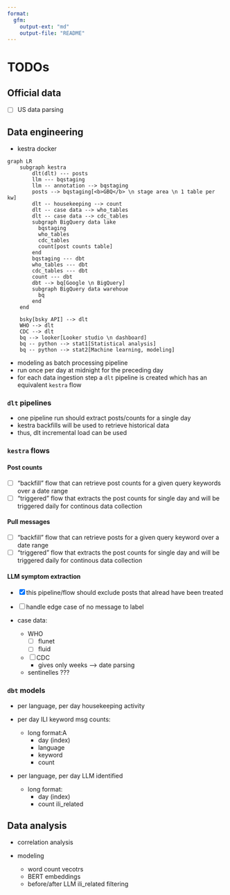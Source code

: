 ```yaml
---
format:
  gfm:
    output-ext: "md"
    output-file: "README"
---
```


# TODOs

## Official data
- [ ] US data parsing

## Data engineering

- kestra docker

```mermaid
graph LR
    subgraph kestra 
        dlt(dlt) --- posts
        llm --- bqstaging
        llm -- annotation --> bqstaging
        posts --> bqstaging[<b>GBQ</b> \n stage area \n 1 table per kw]
        dlt -- housekeeping --> count
        dlt -- case data --> who_tables
        dlt -- case data --> cdc_tables
        subgraph BigQuery data lake
          bqstaging
          who_tables
          cdc_tables
          count[post counts table]
        end
        bqstaging --- dbt
        who_tables --- dbt
        cdc_tables --- dbt
        count --- dbt
        dbt --> bq[Google \n BigQuery]
        subgraph BigQuery data warehoue
          bq
        end
    end

    bsky[bsky API] --> dlt
    WHO --> dlt
    CDC --> dlt
    bq --> looker[Looker studio \n dashboard]
    bq -- python --> stat1[Statistical analysis]
    bq -- python --> stat2[Machine learning, modeling]
```

- modeling as batch processing pipeline
- run once per day at midnight for the preceding day
- for each data ingestion step a `dlt` pipeline is created which has an equivalent `kestra` flow

### `dlt` pipelines

- one pipeline run should extract posts/counts for a single day
- kestra backfills will be used to retrieve historical data
- thus, dlt incremental load can be used

### `kestra` flows

#### Post counts

 - [ ] "backfill" flow that can retrieve post counts for a given query keywords over a date range
 - [ ] "triggered" flow that extracts the post counts for single day and will be triggered daily for continous data collection

#### Pull messages

 - [ ] "backfill" flow that can retrieve posts for a given query keyword over a date range
 - [ ] "triggered" flow that extracts the post counts for single day and will be triggered daily for continous data collection

#### LLM symptom extraction

- [x] this pipeline/flow should exclude posts that alread have been treated
- [ ] handle edge case of no message to label

- case data:
  - WHO
    - [ ] flunet
    - [ ] fluid
  - [ ] CDC
    - gives only weeks --> date parsing
  - sentinelles ???

### `dbt` models

- per language, per day housekeeping activity

- per day ILI keyword msg counts:
  - long format:A
    - day (index)
    - language
    - keyword
    - count

- per language, per day LLM identified
  - long format:
    - day (index)
    - count ili_related

## Data analysis

- correlation analysis

- modeling
  - word count vecotrs
  - BERT embeddings
  - before/after LLM ili_related filtering
